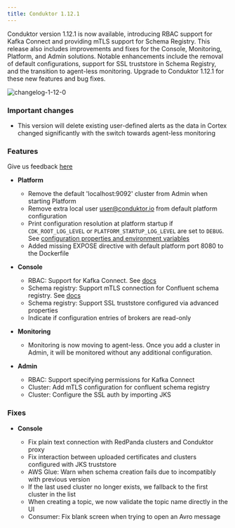 ```yaml
---
title: Conduktor 1.12.1
---
```


Conduktor version 1.12.1 is now available, introducing RBAC support for Kafka Connect and providing mTLS support for Schema Registry. This release also includes improvements and fixes for the Console, Monitoring, Platform, and Admin solutions. Notable enhancements include the removal of default configurations, support for SSL truststore in Schema Registry, and the transition to agent-less monitoring. Upgrade to Conduktor 1.12.1 for these new features and bug fixes.

![changelog-1-12-0](https://user-images.githubusercontent.com/2573301/220999882-1a1dc81a-4063-4656-bdcc-b1ff0f0d5096.png)

### Important changes

- This version will delete existing user-defined alerts as the data in Cortex changed significantly with the switch towards agent-less monitoring

### Features

Give us feedback [here](https://conduktor.io/roadmap)

- **Platform**

  - Remove the default 'localhost:9092' cluster from Admin when starting Platform
  - Remove extra local user user@conduktor.io from default platform configuration
  - Print configuration resolution at platform startup if `CDK_ROOT_LOG_LEVEL` or `PLATFORM_STARTUP_LOG_LEVEL` are set to `DEBUG`. See [configuration properties and environment variables](https://docs.conduktor.io/platform/get-started/configuration/env-variables/)
  - Added missing EXPOSE directive with default platform port 8080 to the Dockerfile

- **Console**

  - RBAC: Support for Kafka Connect. See [docs](https://docs.conduktor.io/platform/navigation/settings/rbac/)
  - Schema registry: Support mTLS connection for Confluent schema registry. See [docs](https://docs.conduktor.io/platform/get-started/configuration/ssl-tls-configuration/)
  - Schema registry: Support SSL truststore configured via advanced properties
  - Indicate if configuration entries of brokers are read-only

- **Monitoring**

  - Monitoring is now moving to agent-less. Once you add a cluster in Admin, it will be monitored without any additional configuration. 

- **Admin**

  - RBAC: Support specifying permissions for Kafka Connect
  - Cluster: Add mTLS configuration for confluent schema registry
  - Cluster: Configure the SSL auth by importing JKS

### Fixes

- **Console**

  - Fix plain text connection with RedPanda clusters and Conduktor proxy
  - Fix interaction between uploaded certificates and clusters configured with JKS truststore
  - AWS Glue: Warn when schema creation fails due to incompatibly with previous version
  - If the last used cluster no longer exists, we fallback to the first cluster in the list
  - When creating a topic, we now validate the topic name directly in the UI
  - Consumer: Fix blank screen when trying to open an Avro message

